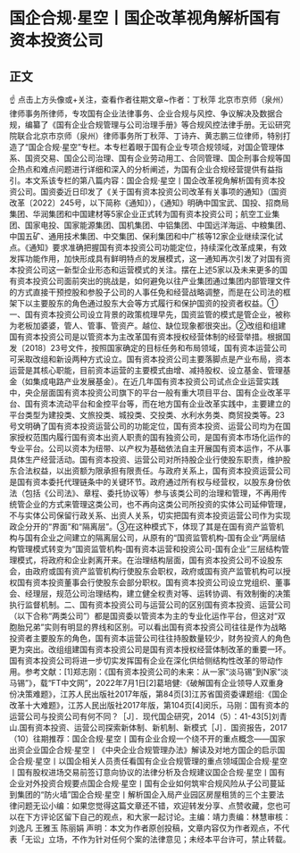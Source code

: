 # 国企合规·星空丨国企改革视角解析国有资本投资公司
## 正文
☝ 点击上方头像或+关注，查看作者往期文章~作者：丁秋萍 北京市京师（泉州）律师事务所律师，专攻国有企业法律事务、企业合规与风控、争议解决及数据合规，编纂了《国有企业合规管理与公司治理手册》等合规风控法律手册。无讼研究院联合北京市京师（泉州）律师事务所丁秋萍、丁诗卉、黄志鹏三位律师，特别打造了“国企合规·星空”专栏。本专栏着眼于国有企业专项合规领域，对国企管理体系、国资交易、国企公司治理、国有企业劳动用工、合同管理、国企刑事合规等国企热点和难点问题进行详细和深入的分析阐述，为国有企业合规经营提供有益指引。本文系该专栏的第八篇内容：国企合规·星空丨国企改革视角解析国有资本投资公司。国资委近日印发了《关于国有资本投资公司改革有关事项的通知》（国资改革〔2022〕245号，以下简称《通知》），《通知》明确中国宝武、国投、招商局集团、华润集团和中国建材等5家企业正式转为国有资本投资公司；航空工业集团、国家电投、国家能源集团、国机集团、中铝集团、中国远洋海运、中粮集团、中国五矿、通用技术集团、中交集团、保利集团和中广核等12家企业继续深化试点。《通知》要求准确把握国有资本投资公司功能定位，持续深化改革成果，有效发挥功能作用，加快形成具有鲜明特点的发展模式，这一通知再次引发了对国有资本投资公司这一新型企业形态和运营模式的关注。摆在上述5家以及未来更多的国有资本投资公司面前突出的挑战是，如何避免以往产业集团通过集团内部管理文件的方式直接干预控股和参股子公司的人事任免和经营战略调整，而是在公司法的框架下以主要股东的角色通过股东大会等方式履行和保护国资的投资者权益。①一、国有资本投资公司设立背景的政策梳理早先，国资监管的模式是管企业，被称为老板加婆婆，管人、管事、管资产。越位、缺位现象都很突出。②改组和组建国有资本投资公司是以管资本为主改革国有资本授权经营体制的经营举措。根据国发〔2018〕23号文件，按照国家确定的目标任务和布局领域，国有资本运营公司可采取改组和新设两种方式设立。国有资本投资公司主要落脚点是产业布局，资本运营是其核心职能，目前资本运营的主要模式由增、减持股权、设立基金、管理基金（如集成电路产业发展基金）。在近几年国有资本投资公司试点企业运营实践中，央企层面国有资本投资公司旗下的平台一般有重大项目平台、国有企业改革平台、国有资本流动平台和金控平台等，而在地方国有企业改革实践中，主要建立的平台类型为建投类、文旅投类、城投类、交投类、水利水务类、商贸投类等。23号文明确了国有资本投资运营公司的功能定位，国有资本投资、运营公司均为在国家授权范围内履行国有资本出资人职责的国有独资公司，是国有资本市场化运作的专业平台。公司以资本为纽带、以产权为基础依法自主开展国有资本运作，不从事具体生产经营活动。国有资本投资、运营公司对所持股企业行使股东职责，维护股东合法权益，以出资额为限承担有限责任。与政府关系上，国有资本投资运营公司是国有资本委托代理链条中的关键环节。政府通过所有权与经营权，以股东身份依法（包括《公司法》、章程、委托协议等）参与该类公司的治理和管理，不再用传统管企业的方式来管理这类公司，也不再向这类公司所投资的实体公司延伸管理，不与实体公司保留行政关系、出资人关系，切实把国有资本投资运营公司作为实现政企分开的“界面”和“隔离层”。③在这种模式下，体现了其是在国有资产监管机构与国有企业之间建立的隔离层公司，从原有的“国资监管机构-国有企业”两层结构管理模式转变为“国资监管机构-国有资本运营和投资公司-国有企业”三层结构管理模式，将政府和企业剥离开来。在治理结构层面，国有资本投资公司不设股东会，由政府或国有资产监管机构行使股东会职权，政府或国有资产监管机构可以授权国有资本投资董事会行使股东会部分职权。国有资本投资公司设立党组织、董事会、经理层，规范公司治理结构，建立健全权责对等、运转协调、有效制衡的决策执行监督机制。二、国有资本投资公司与运营公司的区别国有资本投资、运营公司（以下合称“两类公司”）都是国资委以管资本为主的专业化运作平台，但这对“双胞胎兄弟”实则有明显的界线和区别。可以看出国有资本投资公司往往是作为战略投资者主要股东的角色，国有资本运营公司往往持股数量较少，财务投资人的角色更为突出。改组组建国有资本投资公司是国有资本授权经营体制改革的重要一环。国有资本投资公司将进一步切实发挥国有企业在深化供给侧结构性改革的带动作用。参考文献：[1]郑志刚：《国有资本投资公司的未来：从一家“淡马锡”到N家“淡马锡”》，载“FT中文网”，2022年7月1日[2]葛培健:《破解国有企业领导人双重身份决策难题》，江苏人民出版社2017年版，第84页[3]江苏省国资委课题组:《国企改革十大难题》，江苏人民出版社2017年版，第104页[4]闵乐，马刚：国有资本的运营公司与投资公司有何不同？［J］．现代国企研究，2014（5）：41-43[5]刘青山.国有资本投资、运营公司探索新体制、新机制、新模式［J］．国资报告，2017（10）往期推荐：国企合规·星空丨国有企业合规一个绕不开的重点概念——国家出资企业国企合规·星空丨《中央企业合规管理办法》解读及对地方国企的启示国企合规·星空丨以国企相关人员责任看国有企业合规管理的重点领域国企合规·星空丨国有股权进场交易前签订意向协议的法律分析及合规建议国企合规·星空丨国有企业对外投资合规要点国企合规·星空丨国有企业如何筑牢合规风险从子公司蔓延到集团的“防火墙”国企合规·星空丨解析国企入局产业园区房屋租赁的三个主要法律问题无讼小编：如果您觉得这篇文章还不错，欢迎转发分享、点赞收藏，您也可以在下方评论区留下自己的观点，和大家一起讨论。主编：靖力责编：林慧审核：刘逸凡 王雅玉 陈丽娟 声明：本文为作者原创投稿，文章内容仅为作者观点，不代表「无讼」立场，不作为针对任何个案的法律意见；未经本平台许可，禁止转载。